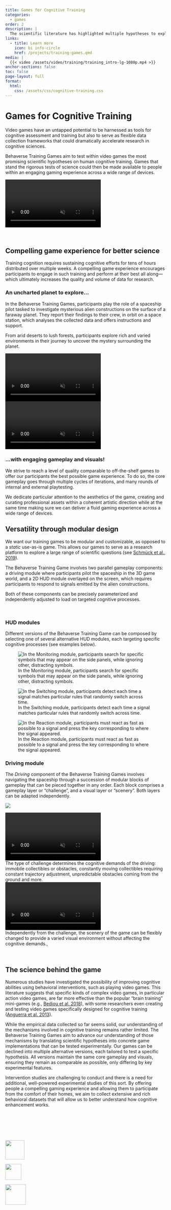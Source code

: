 ```yaml
---
title: Games for Cognitive Training
categories:
  - games
order: 2
description: |
  The scientific literature has highlighted multiple hypotheses to explain cognitive training. The Behaverse cognitive training game attempts to translate those hypotheses into concrete video game mediated interventions and test their efficacy in improving cognitive abilities. 
links:
  - title: Learn more
    icon: bi info-circle
    href: /projects/training-games.qmd
media: |
  {{< video /assets/video/training/training_intro-lg-1080p.mp4 >}}
anchor-sections: false
toc: false 
page-layout: full
format: 
  html:
    css: /assets/css/cognitive-training.css
---
```


# Games for Cognitive Training

Video games have an untapped potential to be harnessed as tools for cognitive assessment and training but also to serve as flexible data collection frameworks that could dramatically accelerate research in cognitive sciences.

Behaverse Training Games aim to test within video games the most promising scientific hypotheses on human cognitive training. Games that stand the rigorous tests of science could then be made available to people within an engaging gaming experience across a wide range of devices.

```{=html}
<video autoplay muted loop class="w-100">
    <source type="video/mp4" src="/assets/video/training/training_intro-lg-1080p.mp4">
</video>

```

<br />

## Compelling game experience for better science

Training cognition requires sustaining cognitive efforts for tens of hours distributed over multiple weeks. A compelling game experience encourages participants to engage in such training and perform at their best all along—which ultimately increases the quality and volume of data for research.

::::{layout=[60,40]}
:::{#description}
### An uncharted planet to explore... {.unlisted}

In the Behaverse Training Games, participants play the role of a spaceship pilot tasked to investigate mysterious alien constructions on the surface of a faraway planet. They report their findings to their crew, in orbit on a space station, which analyses the collected data and offers instructions and support.

From arid deserts to lush forests, participants explore rich and varied environments in their journey to uncover the mystery surrounding the planet.
:::
:::{#image}
```{=html}
<video autoplay muted loop class="w-100">
    <source type="video/mp4" src="/assets/video/training/training_section1_part1-lg-1080p.mp4">
</video>
```
:::
::::

::::{layout=[40,60]}
:::{#video}
```{=html}
<video autoplay muted loop class="w-100">
    <source type="video/mp4" src="/assets/video/training/training_section1_part2-lg-1080p.mp4">
</video>
```
:::
:::{#description}
### ...with engaging gameplay and visuals! {.text-end .unlisted}

We strive to reach a level of quality comparable to off-the-shelf games to offer our participants the best possible game experience. To do so, the core gameplay goes through multiple cycles of iterations, and many rounds of internal and external playtesting.

We dedicate particular attention to the aesthetics of the game, creating and curating professional assets within a coherent artistic direction while at the same time making sure we can deliver a fluid gaming experience across a wide range of devices.
:::
::::


## Versatility through modular design
We want our training games to be modular and customizable, as opposed to a *static* use-as-is game. This allows our games to serve as a research platform to explore a large range of scientific questions (see [Schmück et al., 2019](https://ieeexplore.ieee.org/document/8864551)).

The Behaverse Training Game involves two parallel gameplay components: a driving module where participants pilot the spaceship in the 3D game world, and a 2D HUD module overlayed on the screen, which requires participants to respond to signals emitted by the alien constructions.

Both of these components can be precisely parameterized and independently adjusted to load on targeted cognitive processes.

<br />

### HUD modules

Different versions of the Behaverse Training Game can be composed by selecting one of several alternative HUD modules, each targeting specific cognitive processes (see examples below).

:::{layout-ncol="3"}

![In the Monitoring module, participants search for specific symbols that may appear on the side panels, while ignoring other, distracting symbols.](/assets/img/xcit/training/training_section2_part1_left.jpg)

![In the Switching module, participants detect each time a signal matches particular rules that randomly switch across time.](/assets/img/xcit/training/training_section2_part1_center.jpg)

![In the Reaction module, participants must react as fast as possible to a signal and press the key corresponding to where the signal appeared.](/assets/img/xcit/training/training_section2_part1_right.jpg)
:::

### Driving module

The *Driving* component of the Behaverse Training Games involves navigating the spaceship through a succession of modular blocks of gameplay that can be pieced together in any order. Each block comprises a gameplay layer or "challenge", and a visual layer or "scenery". Both layers can be adapted independently.

![](/assets/img/xcit/training/training_driving_trackpiece.jpg)

:::{layout-ncol="2"}

::::{#vid-section2-left-lg-1080p}
```{=html}
<video autoplay muted loop class="w-100">
    <source type="video/mp4" src="/assets/video/training/training_section2_left-lg-1080p.mp4">
</video>
```
<figcaption>The type of challenge determines the cognitive demands of the driving: immobile collectibles or obstacles, constantly moving collectibles requiring constant trajectory adjustment, unpredictable obstacles coming from the ground and more.</figcaption>
::::

::::{#vid-section2-right-lg-1080p}
```{=html}
<video autoplay muted loop class="w-100">
    <source type="video/mp4" src="/assets/video/training/training_section2_right-lg-1080p.mp4">
</video>
```

<figcaption>Independently from the challenge, the scenery of the game can be flexibly changed to provide a varied visual environment without affecting the cognitive demands.,</figcaption>
::::
:::

<br />

## The science behind the game

Numerous studies have investigated the possibility of improving cognitive abilities using behavioral interventions, such as playing video games. This literature suggests that specific kinds of complex video games, in particular action video games, are far more effective than the popular “brain training” mini-games (e.g., [Bediou et al. 2018](https://pubmed.ncbi.nlm.nih.gov/30148383/)), with some researchers even creating and testing video games specifically designed for cognitive training ([Anguerra et al. 2013](https://www.nature.com/articles/nature12486)).

While the empirical data collected so far seems solid, our understanding of the mechanisms involved in cognitive training remains rather limited. The Behaverse Training Games aim to advance our understanding of those mechanisms by translating scientific hypotheses into concrete game implementations that can be tested experimentally. Our games can be declined into multiple alternative versions, each tailored to test a specific hypothesis. All versions maintain the same core gameplay and visuals, ensuring they remain as comparable as possible, only differing by key experimental features.

Intervention studies are challenging to conduct and there is a need for additional, well-powered experimental studies of this sort. By offering people a compelling gaming experience and allowing them to participate from the comfort of their homes, we aim to collect extensive and rich behavioral datasets that will allow us to better understand how cognitive enhancement works.

<br />
---
<br />

:::{#logos layout-ncol="3" layout-valign="center"}

[![](/assets/img/xcit/logofinaline.png){fig-align="right" style="width: 60px;"}](https://xcit.org){target="_blank"}

[![](/assets/img/fnr_logo_white.png){fig-align="center" style="height: 50px;"}](https://www.fnr.lu){target="_blank"}

[![](/assets/img/xcit/logo-uni-lu.png){fig-align="left" style="height: 64px;"}](https://www.uni.lu/en/){target="_blank"}

:::